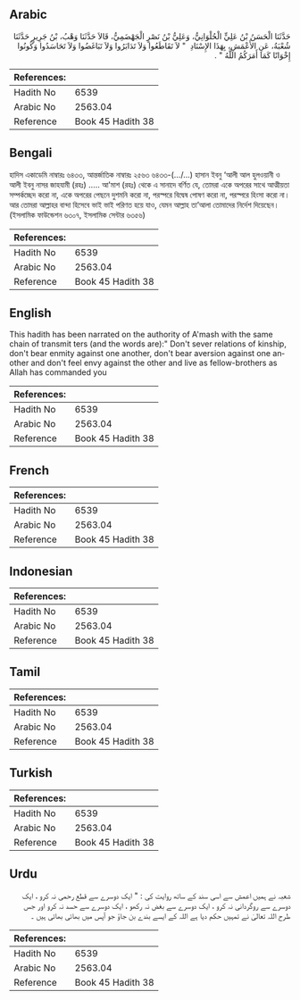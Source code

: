 ## Arabic


<div dir="rtl" lang="ar" style={{fontSize:'larger',backgroundColor:'#f8f9fa',padding:20}}>
حَدَّثَنَا الْحَسَنُ بْنُ عَلِيٍّ الْحُلْوَانِيُّ، وَعَلِيُّ بْنُ نَصْرٍ الْجَهْضَمِيُّ، قَالاَ حَدَّثَنَا وَهْبُ، بْنُ جَرِيرٍ حَدَّثَنَا شُعْبَةُ، عَنِ الأَعْمَشِ، بِهَذَا الإِسْنَادِ ‏ "‏ لاَ تَقَاطَعُوا وَلاَ تَدَابَرُوا وَلاَ تَبَاغَضُوا وَلاَ تَحَاسَدُوا وَكُونُوا إِخْوَانًا كَمَا أَمَرَكُمُ اللَّهُ ‏"‏ ‏.‏
</div>
<div style={{backgroundColor:'#f8f9fa',padding:20, marginBottom: 10}}><table> <thead> <tr> <th>References:</th> <th></th> </tr> </thead> <tbody><tr><td>Hadith No</td><td>6539</td></tr><tr><td>Arabic No</td><td>2563.04</td></tr><tr><td>Reference</td><td>Book 45 Hadith 38</td></tr></tbody></table></div>

## Bengali


<div dir="ltr" lang="bn" style={{fontSize:'larger',backgroundColor:'#f8f9fa',padding:20}}>
হাদিস একাডেমি নাম্বারঃ ৬৪৩৩, আন্তর্জাতিক নাম্বারঃ ২৫৬৩ ৬৪৩৩-(.../...) হাসান ইবনু ‘আলী আল হুলওয়ানী ও আলী ইবনু নাসর জাহযামী (রহঃ) ..... আ'মাশ (রহঃ) থেকে এ সানাদে বর্ণিত যে, তোমরা একে অপরের সাথে আত্মীয়তা সম্পর্কচ্ছেদ করো না, একে অপরের পেছনে দুশমনি করো না, পরস্পরে বিদ্বেষ পোষণ করো না, পরস্পরে হিংসা করো না। আর তোমরা আল্লাহর বান্দা হিসেবে ভাই ভাই পরিণত হয়ে যাও, যেমন আল্লাহ তা’আলা তোমাদের নির্দেশ দিয়েছেন। (ইসলামিক ফাউন্ডেশন ৬৩০৭, ইসলামিক সেন্টার ৬৩৫৬)
</div>
<div style={{backgroundColor:'#f8f9fa',padding:20, marginBottom: 10}}><table> <thead> <tr> <th>References:</th> <th></th> </tr> </thead> <tbody><tr><td>Hadith No</td><td>6539</td></tr><tr><td>Arabic No</td><td>2563.04</td></tr><tr><td>Reference</td><td>Book 45 Hadith 38</td></tr></tbody></table></div>

## English


<div dir="ltr" lang="en" style={{fontSize:'larger',backgroundColor:'#f8f9fa',padding:20}}>
This hadith has been narrated on the authority of A'mash with the same chain of transmit ters (and the words are):" Don't sever relations of kinship, don't bear enmity against one another, don't bear aversion against one another and don't feel envy against the other and live as fellow-brothers as Allah has commanded you
</div>
<div style={{backgroundColor:'#f8f9fa',padding:20, marginBottom: 10}}><table> <thead> <tr> <th>References:</th> <th></th> </tr> </thead> <tbody><tr><td>Hadith No</td><td>6539</td></tr><tr><td>Arabic No</td><td>2563.04</td></tr><tr><td>Reference</td><td>Book 45 Hadith 38</td></tr></tbody></table></div>

## French


<div dir="ltr" lang="fr" style={{fontSize:'larger',backgroundColor:'#f8f9fa',padding:20}}>

</div>
<div style={{backgroundColor:'#f8f9fa',padding:20, marginBottom: 10}}><table> <thead> <tr> <th>References:</th> <th></th> </tr> </thead> <tbody><tr><td>Hadith No</td><td>6539</td></tr><tr><td>Arabic No</td><td>2563.04</td></tr><tr><td>Reference</td><td>Book 45 Hadith 38</td></tr></tbody></table></div>

## Indonesian


<div dir="ltr" lang="id" style={{fontSize:'larger',backgroundColor:'#f8f9fa',padding:20}}>

</div>
<div style={{backgroundColor:'#f8f9fa',padding:20, marginBottom: 10}}><table> <thead> <tr> <th>References:</th> <th></th> </tr> </thead> <tbody><tr><td>Hadith No</td><td>6539</td></tr><tr><td>Arabic No</td><td>2563.04</td></tr><tr><td>Reference</td><td>Book 45 Hadith 38</td></tr></tbody></table></div>

## Tamil


<div dir="ltr" lang="ta" style={{fontSize:'larger',backgroundColor:'#f8f9fa',padding:20}}>

</div>
<div style={{backgroundColor:'#f8f9fa',padding:20, marginBottom: 10}}><table> <thead> <tr> <th>References:</th> <th></th> </tr> </thead> <tbody><tr><td>Hadith No</td><td>6539</td></tr><tr><td>Arabic No</td><td>2563.04</td></tr><tr><td>Reference</td><td>Book 45 Hadith 38</td></tr></tbody></table></div>

## Turkish


<div dir="ltr" lang="tr" style={{fontSize:'larger',backgroundColor:'#f8f9fa',padding:20}}>

</div>
<div style={{backgroundColor:'#f8f9fa',padding:20, marginBottom: 10}}><table> <thead> <tr> <th>References:</th> <th></th> </tr> </thead> <tbody><tr><td>Hadith No</td><td>6539</td></tr><tr><td>Arabic No</td><td>2563.04</td></tr><tr><td>Reference</td><td>Book 45 Hadith 38</td></tr></tbody></table></div>

## Urdu


<div dir="rtl" lang="ur" style={{fontSize:'larger',backgroundColor:'#f8f9fa',padding:20}}>
شعبہ نے ہمیں اعمش سے اسی سند کے ساتھ روایت کی : " ایک دوسرے سے قطع رحمی نہ کرو ، ایک دوسرے سے روگردانی نہ کرو ، ایک دوسرے سے بغض نہ رکھو ، ایک دوسرے سے حسد نہ کرو اور جس طرح اللہ تعالیٰ نے تمہیں حکم دیا ہے اللہ کے ایسے بندے بن جاؤ جو آپس میں بھائی بھائی ہیں ۔
</div>
<div style={{backgroundColor:'#f8f9fa',padding:20, marginBottom: 10}}><table> <thead> <tr> <th>References:</th> <th></th> </tr> </thead> <tbody><tr><td>Hadith No</td><td>6539</td></tr><tr><td>Arabic No</td><td>2563.04</td></tr><tr><td>Reference</td><td>Book 45 Hadith 38</td></tr></tbody></table></div>